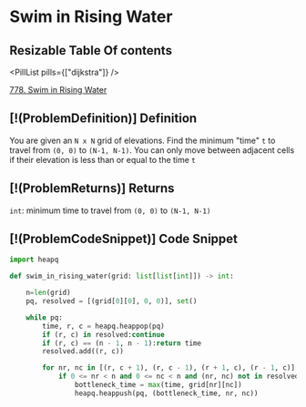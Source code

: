 # Swim in Rising Water

## Resizable Table Of contents

<DifficultyBadge difficulty="hard" />

<PillList pills={["dijkstra"]} />

[778. Swim in Rising Water](https://leetcode.com/problems/swim-in-rising-water)

## [!(ProblemDefinition)] Definition

You are given an `N x N` grid of elevations. Find the minimum "time" `t` to travel from `(0, 0)` to `(N-1, N-1)`. You can only move between adjacent cells if their elevation is less than or equal to the time `t`

## [!(ProblemReturns)] Returns

`int`: minimum time to travel from `(0, 0)` to `(N-1, N-1)`

## [!(ProblemCodeSnippet)] Code Snippet

```python meta="source=problems/778-swim-in-rising-water/solution.py"
import heapq

def swim_in_rising_water(grid: list[list[int]]) -> int:

    n=len(grid)
    pq, resolved = [(grid[0][0], 0, 0)], set()

    while pq:
        time, r, c = heapq.heappop(pq)
        if (r, c) in resolved:continue
        if (r, c) == (n - 1, n - 1):return time
        resolved.add((r, c))

        for nr, nc in [(r, c + 1), (r, c - 1), (r + 1, c), (r - 1, c)]:
            if 0 <= nr < n and 0 <= nc < n and (nr, nc) not in resolved:
                bottleneck_time = max(time, grid[nr][nc])
                heapq.heappush(pq, (bottleneck_time, nr, nc))
```

